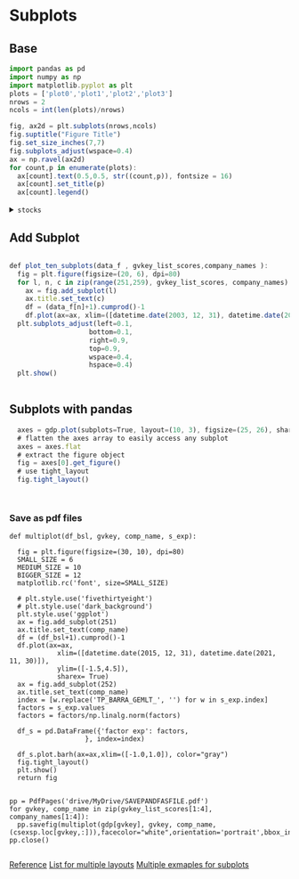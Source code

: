 

<TOCInline toc={toc} />

# Subplots 

## Base

```jsx
import pandas as pd
import numpy as np
import matplotlib.pyplot as plt
plots = ['plot0','plot1','plot2','plot3']
nrows = 2
ncols = int(len(plots)/nrows)

fig, ax2d = plt.subplots(nrows,ncols)
fig.suptitle("Figure Title")
fig.set_size_inches(7,7)
fig.subplots_adjust(wspace=0.4)
ax = np.ravel(ax2d)
for count,p in enumerate(plots):
  ax[count].text(0.5,0.5, str((count,p)), fontsize = 16)
  ax[count].set_title(p)
  ax[count].legend()
```


<details>
  <summary><code>stocks</code> </summary>

```jsx
Date	Close	Volume	Symbol
0	2016-10-03	31.50	14070500	CSCO
1	2016-10-03	112.52	21701800	AAPL
2	2016-10-03	57.42	19189500	MSFT
3	2016-10-04	113.00	29736800	AAPL
4	2016-10-04	57.24	20085900	MSFT
5	2016-10-04	31.35	18460400	CSCO
6	2016-10-05	57.64	16726400	MSFT
7	2016-10-05	31.59	11808600	CSCO
8	2016-10-05	113.05	21453100	AAPL
```
</details>

## 

## Add Subplot

```jsx

def plot_ten_subplots(data_f , gvkey_list_scores,company_names ):
  fig = plt.figure(figsize=(20, 6), dpi=80)
  for l, n, c in zip(range(251,259), gvkey_list_scores, company_names):
    ax = fig.add_subplot(l)
    ax.title.set_text(c)
    df = (data_f[n]+1).cumprod()-1
    df.plot(ax=ax, xlim=([datetime.date(2003, 12, 31), datetime.date(2021, 11, 30)]))
  plt.subplots_adjust(left=0.1,
                    bottom=0.1, 
                    right=0.9, 
                    top=0.9, 
                    wspace=0.4, 
                    hspace=0.4)
  plt.show()
  
```

  ## Subplots with pandas

  ```jsx
    axes = gdp.plot(subplots=True, layout=(10, 3), figsize=(25, 26), sharex=True, sharey=True)
    # flatten the axes array to easily access any subplot
    axes = axes.flat
    # extract the figure object
    fig = axes[0].get_figure()
    # use tight_layout
    fig.tight_layout()




```

### Save as pdf files

```
def multiplot(df_bsl, gvkey, comp_name, s_exp):

  fig = plt.figure(figsize=(30, 10), dpi=80)
  SMALL_SIZE = 6
  MEDIUM_SIZE = 10
  BIGGER_SIZE = 12
  matplotlib.rc('font', size=SMALL_SIZE)

  # plt.style.use('fivethirtyeight')
  # plt.style.use('dark_background')
  plt.style.use('ggplot')
  ax = fig.add_subplot(251)
  ax.title.set_text(comp_name)
  df = (df_bsl+1).cumprod()-1
  df.plot(ax=ax,
            xlim=([datetime.date(2015, 12, 31), datetime.date(2021, 11, 30)]), 
            ylim=([-1.5,4.5]), 
            sharex= True)
  ax = fig.add_subplot(252)
  ax.title.set_text(comp_name)
  index = [w.replace('TP_BARRA_GEMLT_', '') for w in s_exp.index]
  factors = s_exp.values
  factors = factors/np.linalg.norm(factors)

  df_s = pd.DataFrame({'factor exp': factors,
                   }, index=index)
  
  df_s.plot.barh(ax=ax,xlim=([-1.0,1.0]), color="gray")
  fig.tight_layout()
  plt.show()
  return fig


pp = PdfPages('drive/MyDrive/SAVEPANDFASFILE.pdf')
for gvkey, comp_name in zip(gvkey_list_scores[1:4], company_names[1:4]):
  pp.savefig(multiplot(gdp[gvkey], gvkey, comp_name,  (csexsp.loc[gvkey,:])),facecolor="white",orientation='portrait',bbox_inches='tight',pad_inches=.4)
pp.close()


```
[Reference](https://pythonguides.com/matplotlib-save-as-pdf/)
[List for multiple layouts](https://python-course.eu/numerical-programming/creating-subplots-in-matplotlib.php)
[Multiple exmaples for subplots](https://stackoverflow.com/questions/3584805/in-matplotlib-what-does-the-argument-mean-in-fig-add-subplot111)